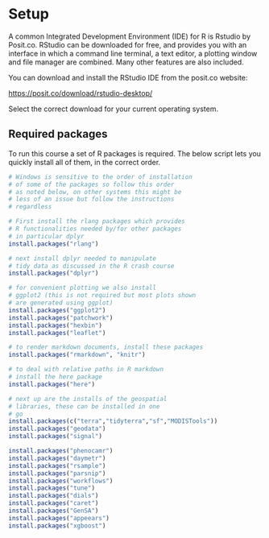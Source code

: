 # Setup {#sec-setup}

A common Integrated Development Environment (IDE) for R is Rstudio by Posit.co. RStudio can be downloaded for free, and provides you with an interface in which a command line terminal, a text editor, a plotting window and file manager are combined. Many other features are also included.

You can download and install the RStudio IDE from the posit.co website:

[https://posit.co/download/rstudio-desktop/](https://posit.co/download/rstudio-desktop/)

Select the correct download for your current operating system.

## Required packages

To run this course a set of R packages is required. The below script lets you quickly install all of them, in the correct order.


```r
# Windows is sensitive to the order of installation
# of some of the packages so follow this order 
# as noted below, on other systems this might be
# less of an issue but follow the instructions
# regardless

# First install the rlang packages which provides
# R functionalities needed by/for other packages
# in particular dplyr 
install.packages("rlang")

# next install dplyr needed to manipulate
# tidy data as discussed in the R crash course
install.packages("dplyr")

# for convenient plotting we also install
# ggplot2 (this is not required but most plots shown
# are generated using ggplot)
install.packages("ggplot2")
install.packages("patchwork")
install.packages("hexbin")
install.packages("leaflet")

# to render markdown documents, install these packages
install.packages("rmarkdown", "knitr") 

# to deal with relative paths in R markdown
# install the here package
install.packages("here")

# next up are the installs of the geospatial
# libraries, these can be installed in one
# go
install.packages(c("terra","tidyterra","sf","MODISTools"))
install.packages("geodata")
install.packages("signal")

install.packages("phenocamr")
install.packages("daymetr")
install.packages("rsample")
install.packages("parsnip")
install.packages("workflows")
install.packages("tune")
install.packages("dials")
install.packages("caret")
install.packages("GenSA")
install.packages("appeears")
install.packages("xgboost")
```
